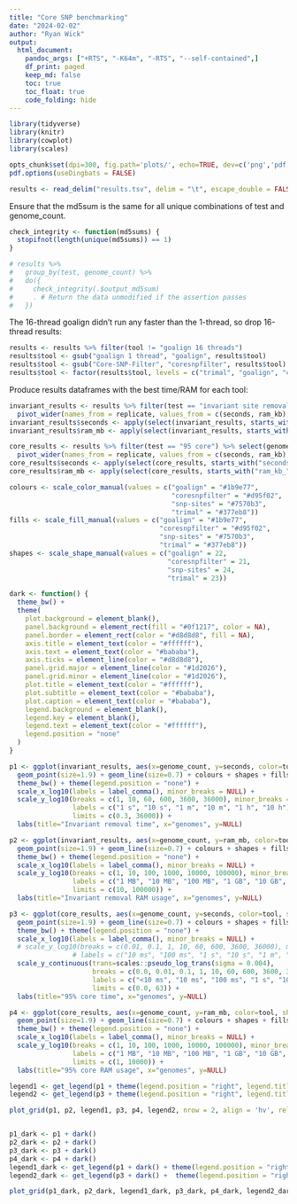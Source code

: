 ```yaml
---
title: "Core SNP benchmarking"
date: "2024-02-02"
author: "Ryan Wick"
output:
  html_document:
    pandoc_args: ["+RTS", "-K64m", "-RTS", "--self-contained",]
    df_print: paged
    keep_md: false
    toc: true
    toc_float: true
    code_folding: hide
---
```

```r
library(tidyverse)
library(knitr)
library(cowplot)
library(scales)

opts_chunk$set(dpi=300, fig.path='plots/', echo=TRUE, dev=c('png','pdf'), warning=FALSE, message=FALSE)
pdf.options(useDingbats = FALSE)
```


```r
results <- read_delim("results.tsv", delim = "\t", escape_double = FALSE, trim_ws = TRUE)
```

Ensure that the md5sum is the same for all unique combinations of test and genome_count.
```r
check_integrity <- function(md5sums) {
  stopifnot(length(unique(md5sums)) == 1)
}

# results %>%
#   group_by(test, genome_count) %>%
#   do({
#     check_integrity(.$output_md5sum)
#     . # Return the data unmodified if the assertion passes
#   })
```

The 16-thread goalign didn't run any faster than the 1-thread, so drop 16-thread results:
```r
results <- results %>% filter(tool != "goalign 16 threads")
results$tool <- gsub("goalign 1 thread", "goalign", results$tool)
results$tool <- gsub("Core-SNP-Filter", "coresnpfilter", results$tool)
results$tool <- factor(results$tool, levels = c("trimal", "goalign", "coresnpfilter", "snp-sites"))
```

Produce results dataframes with the best time/RAM for each tool:
```r
invariant_results <- results %>% filter(test == "invariant site removal") %>% select(genome_count, replicate, tool, seconds, ram_kb) %>%
  pivot_wider(names_from = replicate, values_from = c(seconds, ram_kb), names_sep = "_")
invariant_results$seconds <- apply(select(invariant_results, starts_with("seconds_")), 1, FUN = min, na.rm = TRUE)
invariant_results$ram_mb <- apply(select(invariant_results, starts_with("ram_kb_")), 1, FUN = min, na.rm = TRUE) / 1000.0

core_results <- results %>% filter(test == "95 core") %>% select(genome_count, replicate, tool, seconds, ram_kb) %>%
  pivot_wider(names_from = replicate, values_from = c(seconds, ram_kb), names_sep = "_")
core_results$seconds <- apply(select(core_results, starts_with("seconds_")), 1, FUN = min, na.rm = TRUE)
core_results$ram_mb <- apply(select(core_results, starts_with("ram_kb_")), 1, FUN = min, na.rm = TRUE) / 1000.0
```



```r
colours <- scale_color_manual(values = c("goalign" = "#1b9e77",
                                         "coresnpfilter" = "#d95f02",
                                         "snp-sites" = "#7570b3",
                                         "trimal" = "#377eb8"))
fills <- scale_fill_manual(values = c("goalign" = "#1b9e77",
                                      "coresnpfilter" = "#d95f02",
                                      "snp-sites" = "#7570b3",
                                      "trimal" = "#377eb8"))
shapes <- scale_shape_manual(values = c("goalign" = 22,
                                        "coresnpfilter" = 21,
                                        "snp-sites" = 24,
                                        "trimal" = 23))

dark <- function() {
  theme_bw() +
  theme(
    plot.background = element_blank(),
    panel.background = element_rect(fill = "#0f1217", color = NA),
    panel.border = element_rect(color = "#d8d8d8", fill = NA),
    axis.title = element_text(color = "#ffffff"),
    axis.text = element_text(color = "#bababa"),
    axis.ticks = element_line(color = "#d8d8d8"),
    panel.grid.major = element_line(color = "#1d2026"),
    panel.grid.minor = element_line(color = "#1d2026"),
    plot.title = element_text(color = "#ffffff"),
    plot.subtitle = element_text(color = "#bababa"),
    plot.caption = element_text(color = "#bababa"),
    legend.background = element_blank(),
    legend.key = element_blank(),
    legend.text = element_text(color = "#ffffff"),
    legend.position = "none"
  )
}

p1 <- ggplot(invariant_results, aes(x=genome_count, y=seconds, color=tool, shape=tool, fill=tool)) +
  geom_point(size=1.9) + geom_line(size=0.7) + colours + shapes + fills +
  theme_bw() + theme(legend.position = "none") +
  scale_x_log10(labels = label_comma(), minor_breaks = NULL) +
  scale_y_log10(breaks = c(1, 10, 60, 600, 3600, 36000), minor_breaks = NULL,
                labels = c("1 s", "10 s", "1 m", "10 m", "1 h", "10 h"),
                limits = c(0.3, 36000)) +
  labs(title="Invariant removal time", x="genomes", y=NULL)

p2 <- ggplot(invariant_results, aes(x=genome_count, y=ram_mb, color=tool, shape=tool, fill=tool)) +
  geom_point(size=1.9) + geom_line(size=0.7) + colours + shapes + fills +
  theme_bw() + theme(legend.position = "none") +
  scale_x_log10(labels = label_comma(), minor_breaks = NULL) +
  scale_y_log10(breaks = c(1, 10, 100, 1000, 10000, 100000), minor_breaks = NULL,
                labels = c("1 MB", "10 MB", "100 MB", "1 GB", "10 GB", "100 GB"),
                limits = c(10, 100000)) +
  labs(title="Invariant removal RAM usage", x="genomes", y=NULL)

p3 <- ggplot(core_results, aes(x=genome_count, y=seconds, color=tool, shape=tool, fill=tool)) +
  geom_point(size=1.9) + geom_line(size=0.7) + colours + shapes + fills +
  theme_bw() + theme(legend.position = "none") +
  scale_x_log10(labels = label_comma(), minor_breaks = NULL) +
  # scale_y_log10(breaks = c(0.01, 0.1, 1, 10, 60, 600, 3600, 36000), minor_breaks = NULL,
                # labels = c("10 ms", "100 ms", "1 s", "10 s", "1 m", "10 m", "1 h", "10 h")) +
  scale_y_continuous(trans=scales::pseudo_log_trans(sigma = 0.004),
                     breaks = c(0.0, 0.01, 0.1, 1, 10, 60, 600, 3600, 36000), minor_breaks = NULL,
                     labels = c("<10 ms", "10 ms", "100 ms", "1 s", "10 s", "1 m", "10 m", "1 h", "10 h"),
                     limits = c(0.0, 63)) +
  labs(title="95% core time", x="genomes", y=NULL)

p4 <- ggplot(core_results, aes(x=genome_count, y=ram_mb, color=tool, shape=tool, fill=tool)) +
  geom_point(size=1.9) + geom_line(size=0.7) + colours + shapes + fills +
  theme_bw() + theme(legend.position = "none") +
  scale_x_log10(labels = label_comma(), minor_breaks = NULL) +
  scale_y_log10(breaks = c(1, 10, 100, 1000, 10000, 100000), minor_breaks = NULL,
                labels = c("1 MB", "10 MB", "100 MB", "1 GB", "10 GB", "100 GB"),
                limits = c(1, 10000)) +
  labs(title="95% core RAM usage", x="genomes", y=NULL)

legend1 <- get_legend(p1 + theme(legend.position = "right", legend.title=element_blank()))
legend2 <- get_legend(p3 + theme(legend.position = "right", legend.title=element_blank()))

plot_grid(p1, p2, legend1, p3, p4, legend2, nrow = 2, align = 'hv', rel_widths=c(0.5, 0.5, 0.2))


p1_dark <- p1 + dark()
p2_dark <- p2 + dark()
p3_dark <- p3 + dark()
p4_dark <- p4 + dark()
legend1_dark <- get_legend(p1 + dark() + theme(legend.position = "right", legend.title=element_blank()))
legend2_dark <- get_legend(p3 + dark() +  theme(legend.position = "right", legend.title=element_blank()))

plot_grid(p1_dark, p2_dark, legend1_dark, p3_dark, p4_dark, legend2_dark, nrow = 2, align = 'hv', rel_widths=c(0.5, 0.5, 0.2))
```
